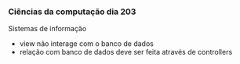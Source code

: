




### Ciências da computação dia 203

Sistemas de informação

-   view não interage com o banco de dados
-   relação com banco de dados deve ser feita através de controllers


